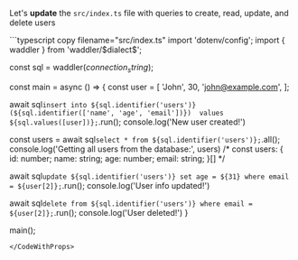 
Let's **update** the `src/index.ts` file with queries to create, read, update, and delete users

<CodeWithProps dialect={props.dialect} connection_string={props.connection_string}>
```typescript copy filename="src/index.ts"
import 'dotenv/config';
import { waddler } from 'waddler/$dialect$';
  
const sql = waddler($connection_string$);

const main = async () => {
  const user = [
    'John',
    30,
    'john@example.com',
  ];

  await sql`
    insert into ${sql.identifier('users')}(${sql.identifier(['name', 'age', 'email'])}) 
      values ${sql.values([user])};
  `.run();
  console.log('New user created!')

  const users = await sql`select * from ${sql.identifier('users')};`.all();
  console.log('Getting all users from the database:', users)
  /*
  const users: {
    id: number;
    name: string;
    age: number;
    email: string;
  }[]
  */

  await sql`update ${sql.identifier('users')} set age = ${31} where email = ${user[2]};`.run();
  console.log('User info updated!')

  await sql`delete from ${sql.identifier('users')} where email = ${user[2]};`.run();
  console.log('User deleted!')
}

main();
```
</CodeWithProps>